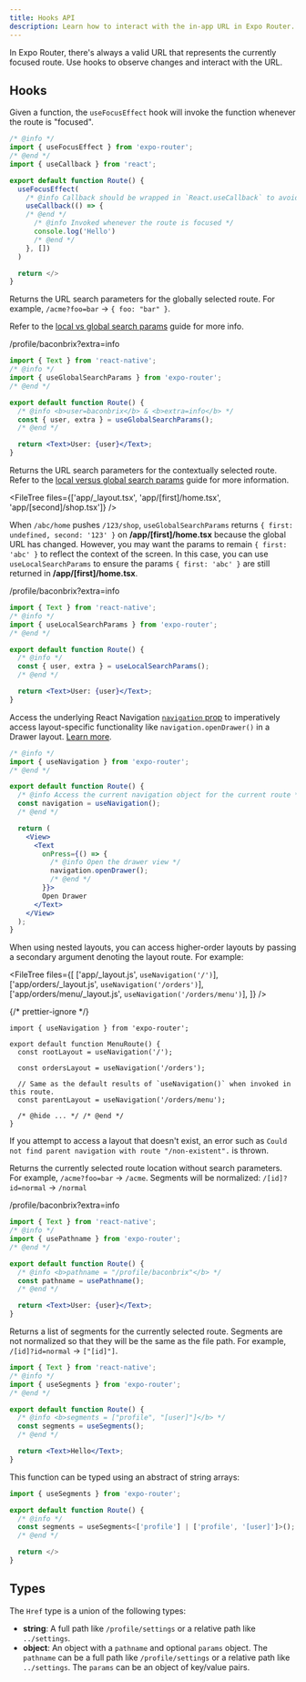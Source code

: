 ```yaml
---
title: Hooks API
description: Learn how to interact with the in-app URL in Expo Router.
---
```



<RouteUrlGroup>

In Expo Router, there's always a valid URL that represents the currently focused route. Use hooks to observe changes and interact with the URL.

## Hooks

<APIBox header="useFocusEffect">

Given a function, the `useFocusEffect` hook will invoke the function whenever the route is "focused".

```jsx
/* @info */
import { useFocusEffect } from 'expo-router';
/* @end */
import { useCallback } from 'react';

export default function Route() {
  useFocusEffect(
    /* @info Callback should be wrapped in `React.useCallback` to avoid running the effect too often */
    useCallback(() => {
    /* @end */
      /* @info Invoked whenever the route is focused */
      console.log('Hello')
      /* @end */
    }, [])
  )

  return </>
}
```

</APIBox>

<APIBox header="useGlobalSearchParams">

Returns the URL search parameters for the globally selected route. For example, `/acme?foo=bar` -> `{ foo: "bar" }`.

Refer to the [local vs global search params](/router/reference/search-parameters/#local-vs-global-search-parameters) guide for more info.

<RouteUrl>/profile/baconbrix?extra=info</RouteUrl>

```jsx app/profile/[user].tsx
import { Text } from 'react-native';
/* @info */
import { useGlobalSearchParams } from 'expo-router';
/* @end */

export default function Route() {
  /* @info <b>user=baconbrix</b> & <b>extra=info</b> */
  const { user, extra } = useGlobalSearchParams();
  /* @end */

  return <Text>User: {user}</Text>;
}
```

</APIBox>

<APIBox header="useLocalSearchParams">

Returns the URL search parameters for the contextually selected route. Refer to the [local versus global search params](/router/reference/search-parameters/#local-vs-global-search-parameters) guide for more information.

<FileTree files={['app/_layout.tsx', 'app/[first]/home.tsx', 'app/[second]/shop.tsx']} />

When `/abc/home` pushes `/123/shop`, `useGlobalSearchParams` returns `{ first: undefined, second: '123' }` on **/app/[first]/home.tsx** because the global URL has changed. However, you may want the params to remain `{ first: 'abc' }` to reflect the context of the screen. In this case, you can use `useLocalSearchParams` to ensure the params `{ first: 'abc' }` are still returned in **/app/[first]/home.tsx**.

<RouteUrl>/profile/baconbrix?extra=info</RouteUrl>

```jsx app/profile/[user].tsx
import { Text } from 'react-native';
/* @info */
import { useLocalSearchParams } from 'expo-router';
/* @end */

export default function Route() {
  /* @info */
  const { user, extra } = useLocalSearchParams();
  /* @end */

  return <Text>User: {user}</Text>;
}
```

</APIBox>

<APIBox header="useNavigation">

Access the underlying React Navigation [`navigation` prop](https://reactnavigation.org/docs/navigation-prop) to imperatively access layout-specific functionality like `navigation.openDrawer()` in a Drawer layout. [Learn more](https://reactnavigation.org/docs/navigation-prop/#navigator-dependent-functions).

```jsx
/* @info */
import { useNavigation } from 'expo-router';
/* @end */

export default function Route() {
  /* @info Access the current navigation object for the current route */
  const navigation = useNavigation();
  /* @end */

  return (
    <View>
      <Text
        onPress={() => {
          /* @info Open the drawer view */
          navigation.openDrawer();
          /* @end */
        }}>
        Open Drawer
      </Text>
    </View>
  );
}
```

When using nested layouts, you can access higher-order layouts by passing a secondary argument denoting the layout route. For example:

<FileTree
  files={[
    ['app/_layout.js', <code>useNavigation('/')</code>],
    ['app/orders/_layout.js', <code>useNavigation('/orders')</code>],
    ['app/orders/menu/_layout.js', <code>useNavigation('/orders/menu')</code>],
  ]}
/>

{/* prettier-ignore */}
```tsx app/orders/menu/index.tsx
import { useNavigation } from 'expo-router';

export default function MenuRoute() {
  const rootLayout = useNavigation('/');

  const ordersLayout = useNavigation('/orders');

  // Same as the default results of `useNavigation()` when invoked in this route.
  const parentLayout = useNavigation('/orders/menu');

  /* @hide ... */ /* @end */
}
```

If you attempt to access a layout that doesn't exist, an error such as `Could not find parent navigation with route "/non-existent".` is thrown.

</APIBox>

<APIBox header="usePathname">

Returns the currently selected route location without search parameters. For example, `/acme?foo=bar` -> `/acme`. Segments will be normalized: `/[id]?id=normal` -> `/normal`

<RouteUrl>/profile/baconbrix?extra=info</RouteUrl>

```jsx app/profile/[user].tsx
import { Text } from 'react-native';
/* @info */
import { usePathname } from 'expo-router';
/* @end */

export default function Route() {
  /* @info <b>pathname = "/profile/baconbrix"</b> */
  const pathname = usePathname();
  /* @end */

  return <Text>User: {user}</Text>;
}
```

</APIBox>

<APIBox header="useSegments">

Returns a list of segments for the currently selected route. Segments are not normalized so that they will be the same as the file path. For example, `/[id]?id=normal` -> `["[id]"]`.

```jsx app/profile/[user].tsx
import { Text } from 'react-native';
/* @info */
import { useSegments } from 'expo-router';
/* @end */

export default function Route() {
  /* @info <b>segments = ["profile", "[user]"]</b> */
  const segments = useSegments();
  /* @end */

  return <Text>Hello</Text>;
}
```

This function can be typed using an abstract of string arrays:

```jsx app/profile/[user].tsx
import { useSegments } from 'expo-router';

export default function Route() {
  /* @info */
  const segments = useSegments<['profile'] | ['profile', '[user]']>();
  /* @end */

  return </>
}
```

</APIBox>

## Types

<APIBox header="Href">

The `Href` type is a union of the following types:

- **string**: A full path like `/profile/settings` or a relative path like `../settings`.
- **object**: An object with a `pathname` and optional `params` object. The `pathname` can be a full path like `/profile/settings` or a relative path like `../settings`. The `params` can be an object of key/value pairs.

</APIBox>

</RouteUrlGroup>

